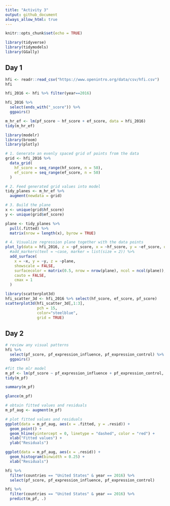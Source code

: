 ```yaml
---
title: "Activity 3"
output: github_document 
always_allow_html: true
---
```


```r
knitr::opts_chunk$set(echo = TRUE)

library(tidyverse)
library(tidymodels)
library(GGally)
```

## Day 1

```r

hfi <- readr::read_csv("https://www.openintro.org/data/csv/hfi.csv")
hfi
```

```r
hfi_2016 <- hfi %>% filter(year==2016)

```

```r
hfi_2016 %>% 
  select(ends_with("_score")) %>% 
  ggpairs()
```

```r
m_hr_ef <- lm(pf_score ~ hf_score + ef_score, data = hfi_2016)
tidy(m_hr_ef)
```


```r
library(modelr)
library(broom)
library(plotly)

# 1. Generate an evenly spaced grid of points from the data
grid <- hfi_2016 %>%
  data_grid(
    hf_score = seq_range(hf_score, n = 50),
    ef_score = seq_range(ef_score, n = 50)
  )

# 2. Feed generated grid values into model
tidy_planes <- m_hr_ef %>%
  augment(newdata = grid)

# 3. Build the plane
x <- unique(grid$hf_score)
y <- unique(grid$ef_score)

plane <- tidy_planes %>%
  pull(.fitted) %>%
  matrix(nrow = length(x), byrow = TRUE)

# 4. Visualize regression plane together with the data points
plot_ly(data = hfi_2016, z = ~pf_score, x = ~hf_score, y = ~ef_score, opacity = 0.6) %>%
  #add_markers(text = ~case, marker = list(size = 2)) %>%
  add_surface(
    x = ~x, y = ~y, z = ~plane, 
    showscale = FALSE, 
    surfacecolor = matrix(0.5, nrow = nrow(plane), ncol = ncol(plane)), 
    cauto = FALSE,
    cmax = 1
  )
```

```r
library(scatterplot3d)
hfi_scatter_3d <- hfi_2016 %>% select(hf_score, ef_score, pf_score)
scatterplot3d(hfi_scatter_3d[,1:3],
              pch = 15,
              color="steelblue",
              grid = TRUE)
```

## Day 2

```r
# review any visual patterns
hfi %>% 
  select(pf_score, pf_expression_influence, pf_expression_control) %>% 
  ggpairs()

#fit the mlr model
m_pf <- lm(pf_score ~ pf_expression_influence + pf_expression_control, data = hfi)
tidy(m_pf)
```

```r
summary(m_pf)
```

```r
glance(m_pf)
```

```r
# obtain fitted values and residuals
m_pf_aug <- augment(m_pf)

# plot fitted values and residuals
ggplot(data = m_pf_aug, aes(x = .fitted, y = .resid)) +
  geom_point() +
  geom_hline(yintercept = 0, linetype = "dashed", color = "red") +
  xlab("Fitted values") +
  ylab("Residuals")
```

```r
ggplot(data = m_pf_aug, aes(x = .resid)) +
  geom_histogram(binwidth = 0.25) +
  xlab("Residuals")
```

```r
hfi %>% 
  filter(countries == "United States" & year == 2016) %>% 
  select(pf_score, pf_expression_influence, pf_expression_control)
```

```r
hfi %>% 
  filter(countries == "United States" & year == 2016) %>% 
  predict(m_pf, .)
```






